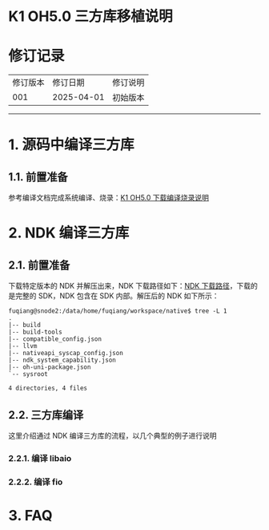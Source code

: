 # K1 OH5.0 三方库移植说明


# 修订记录

<table>
<tbody>
<tr>
<td>修订版本</td>
<td>修订日期</td>
<td>修订说明</td>
</tr>
<tr>
<td>001</td>
<td>2025-04-01</td>
<td>初始版本</td>
</tr>
</tbody>
</table>

---

# 1. 源码中编译三方库

## 1.1. 前置准备

参考编译文档完成系统编译、烧录：[K1 OH5.0 下载编译烧录说明](oh_build)

# 2. NDK 编译三方库

## 2.1. 前置准备

下载特定版本的 NDK 并解压出来，NDK 下载路径如下：[NDK 下载路径](https://archive.spacemit.com/tools/openharmony/sdk/)，下载的是完整的 SDK，NDK 包含在 SDK 内部。解压后的 NDK 如下所示：

```
fuqiang@snode2:/data/home/fuqiang/workspace/native$ tree -L 1
.
|-- build
|-- build-tools
|-- compatible_config.json
|-- llvm
|-- nativeapi_syscap_config.json
|-- ndk_system_capability.json
|-- oh-uni-package.json
`-- sysroot

4 directories, 4 files
```

## 2.2. 三方库编译

这里介绍通过 NDK 编译三方库的流程，以几个典型的例子进行说明

### 2.2.1. 编译 libaio

### 2.2.2. 编译 fio

# 3. FAQ
